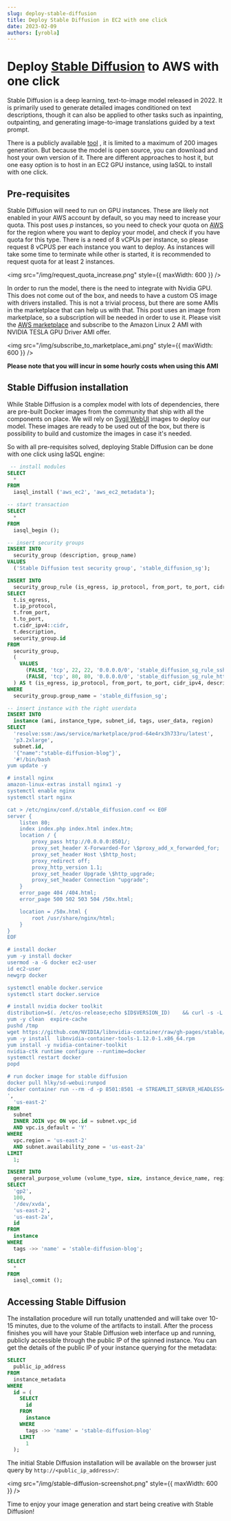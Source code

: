 ```yaml
---
slug: deploy-stable-diffusion
title: Deploy Stable Diffusion in EC2 with one click
date: 2023-02-09
authors: [yrobla]
---
```


# Deploy <a href="https://stability.ai/blog/stable-diffusion-public-release">Stable Diffusion</a> to AWS with one click

Stable Diffusion is a deep learning, text-to-image model released in 2022. It is primarily used to generate detailed images conditioned on text descriptions,
though it can also be applied to other tasks such as inpainting, outpainting, and generating image-to-image translations guided by a text prompt.

There is a publicly available <a href="https://beta.dreamstudio.ai/dream">tool</a> , it is limited to a maximum of 200 images generation. But because the model is open source, you can download and host
your own version of it. There are different approaches to host it, but one easy option is to host in an EC2 GPU instance, using IaSQL to install with one click.

## Pre-requisites

Stable Diffusion will need to run on GPU instances. These are likely not enabled in your AWS account by default, so you may need to increase your quota. This post uses _p_ instances, so
you need to check your quota on <a href="https://us-east-2.console.aws.amazon.com/servicequotas/home/services/ec2/quotas">AWS</a> for the region where you want to deploy your model,
and check if you have quota for this type. There is a need of 8 vCPUs per instance, so please request 8 vCPUS per each instance you want to deploy. As instances will take some time to terminate while
other is started, it is recommended to request quota for at least 2 instances.

<img src="/img/request_quota_increase.png" style={{ maxWidth: 600 }} />

In order to run the model, there is the need to integrate with Nvidia GPU. This does not come out of the box, and needs to have a custom OS image with drivers installed. This is not a trivial process,
but there are some AMIs in the marketplace that can help us with that. This post uses an image from marketplace, so a subscription will be needed in order to use it.
Please visit the <a href="https://aws.amazon.com/marketplace/pp/prodview-64e4rx3h733ru?sr=0-1&ref_=beagle&applicationId=AWS-Marketplace-Console">AWS marketplace</a> and
subscribe to the Amazon Linux 2 AMI with NVIDIA TESLA GPU Driver AMI offer.

<img src="/img/subscribe_to_marketplace_ami.png" style={{ maxWidth: 600 }} />

**Please note that you will incur in some hourly costs when using this AMI**

## Stable Diffusion installation

While Stable Diffusion is a complex model with lots of dependencies, there are pre-built Docker images from the community that ship with all the components on place. We will
rely on <a href="https://sygil-dev.github.io/sygil-webui/docs/Installation/docker-guide">Sygil WebUI</a> images to deploy our model. These images are ready to be used out of the box,
but there is possibility to build and customize the images in case it's needed.

So with all pre-requisites solved, deploying Stable Diffusion can be done with one click using IaSQL engine:

```sql title="Deploy Stable Diffusion"
 -- install modules
SELECT
  *
FROM
  iasql_install ('aws_ec2', 'aws_ec2_metadata');

-- start transaction
SELECT
  *
FROM
  iasql_begin ();

-- insert security groups
INSERT INTO
  security_group (description, group_name)
VALUES
  ('Stable Diffusion test security group', 'stable_diffusion_sg');

INSERT INTO
  security_group_rule (is_egress, ip_protocol, from_port, to_port, cidr_ipv4, description, security_group_id)
SELECT
  t.is_egress,
  t.ip_protocol,
  t.from_port,
  t.to_port,
  t.cidr_ipv4::cidr,
  t.description,
  security_group.id
FROM
  security_group,
  (
    VALUES
      (FALSE, 'tcp', 22, 22, '0.0.0.0/0', 'stable_diffusion_sg_rule_ssh'),
      (FALSE, 'tcp', 80, 80, '0.0.0.0/0', 'stable_diffusion_sg_rule_http'),
  ) AS t (is_egress, ip_protocol, from_port, to_port, cidr_ipv4, description)
WHERE
  security_group.group_name = 'stable_diffusion_sg';

-- insert instance with the right userdata
INSERT INTO
  instance (ami, instance_type, subnet_id, tags, user_data, region)
SELECT
  'resolve:ssm:/aws/service/marketplace/prod-64e4rx3h733ru/latest',
  'p3.2xlarge',
  subnet.id,
  '{"name":"stable-diffusion-blog"}',
  '#!/bin/bash
yum update -y

# install nginx
amazon-linux-extras install nginx1 -y 
systemctl enable nginx
systemctl start nginx

cat > /etc/nginx/conf.d/stable_diffusion.conf << EOF
server {
    listen 80;
    index index.php index.html index.htm;
    location / {
        proxy_pass http://0.0.0.0:8501/;
        proxy_set_header X-Forwarded-For \$proxy_add_x_forwarded_for;
        proxy_set_header Host \$http_host;
        proxy_redirect off;
        proxy_http_version 1.1;
        proxy_set_header Upgrade \$http_upgrade;
        proxy_set_header Connection "upgrade";
    }
    error_page 404 /404.html;
    error_page 500 502 503 504 /50x.html;

    location = /50x.html {
        root /usr/share/nginx/html;
    }
}
EOF

# install docker
yum -y install docker
usermod -a -G docker ec2-user
id ec2-user
newgrp docker

systemctl enable docker.service
systemctl start docker.service

# install nvidia docker toolkit
distribution=$(. /etc/os-release;echo $ID$VERSION_ID)    && curl -s -L https://nvidia.github.io/libnvidia-container/$distribution/libnvidia-container.repo | sudo tee /etc/yum.repos.d/nvidia-container-toolkit.repo
yum -y clean  expire-cache
pushd /tmp
wget https://github.com/NVIDIA/libnvidia-container/raw/gh-pages/stable/amzn2/x86_64/libnvidia-container-tools-1.12.0-1.x86_64.rpm
yum -y install  libnvidia-container-tools-1.12.0-1.x86_64.rpm
yum install -y nvidia-container-toolkit
nvidia-ctk runtime configure --runtime=docker
systemctl restart docker
popd

# run docker image for stable diffusion
docker pull hlky/sd-webui:runpod
docker container run --rm -d -p 8501:8501 -e STREAMLIT_SERVER_HEADLESS=true -e "WEBUI_SCRIPT=webui_streamlit.py" --runtime=nvidia  -e "VALIDATE_MODELS=false" -v "${PWD}/outputs:/sd/outputs" --gpus all hlky/sd-webui:runpod
',
  'us-east-2'
FROM
  subnet
  INNER JOIN vpc ON vpc.id = subnet.vpc_id
  AND vpc.is_default = 'Y'
WHERE
  vpc.region = 'us-east-2'
  AND subnet.availability_zone = 'us-east-2a'
LIMIT
  1;

INSERT INTO
  general_purpose_volume (volume_type, size, instance_device_name, region, availability_zone, attached_instance_id)
SELECT
  'gp2',
  100,
  '/dev/xvda',
  'us-east-2',
  'us-east-2a',
  id
FROM
  instance
WHERE
  tags ->> 'name' = 'stable-diffusion-blog';

SELECT
  *
FROM
  iasql_commit ();
```

## Accessing Stable Diffusion

The installation procedure will run totally unattended and will take over 10-15 minutes, due to the volume of the artifacts to install. After the process finishes you will have your Stable Diffusion
web interface up and running, publicly accessible through the public IP of the spinned instance.
You can get the details of the public IP of your instance querying for the metadata:

```sql
SELECT
  public_ip_address
FROM
  instance_metadata
WHERE
  id = (
    SELECT
      id
    FROM
      instance
    WHERE
      tags ->> 'name' = 'stable-diffusion-blog'
    LIMIT
      1
  );
```

The initial Stable Diffusion installation will be available on the browser just query by `http://<public_ip_address>/`:

<img src="/img/stable-diffusion-screenshot.png" style={{ maxWidth: 600 }} />

Time to enjoy your image generation and start being creative with Stable Diffusion!
